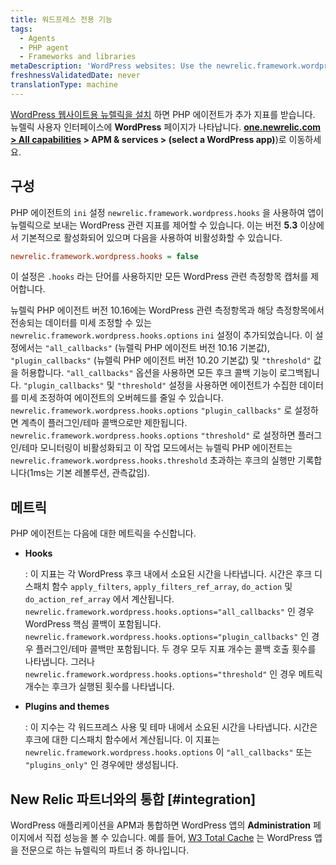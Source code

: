 ```yaml
---
title: 워드프레스 전용 기능
tags:
  - Agents
  - PHP agent
  - Frameworks and libraries
metaDescription: 'WordPress websites: Use the newrelic.framework.wordpress.hooks INI setting to capture special metrics for hooks, plugins, and themes with New Relic.'
freshnessValidatedDate: never
translationType: machine
---
```


[WordPress 웹사이트용 뉴렐릭을 설치](/docs/agents/php-agent/installation/install-php-agent-shared-hosting-service) 하면 PHP 에이전트가 추가 지표를 받습니다. 뉴렐릭 사용자 인터페이스에 <DoNotTranslate>**WordPress**</DoNotTranslate> 페이지가 나타납니다. <DoNotTranslate>**[one.newrelic.com > All capabilities](https://one.newrelic.com/all-capabilities) > APM & services > (select a WordPress app)**</DoNotTranslate>)로 이동하세요.

## 구성

PHP 에이전트의 `ini` 설정 `newrelic.framework.wordpress.hooks` 을 사용하여 앱이 뉴렐릭으로 보내는 WordPress 관련 지표를 제어할 수 있습니다. 이는 버전 <DoNotTranslate>**5.3**</DoNotTranslate> 이상에서 기본적으로 활성화되어 있으며 다음을 사용하여 비활성화할 수 있습니다.

```ini
newrelic.framework.wordpress.hooks = false
```

이 설정은 `.hooks` 라는 단어를 사용하지만 모든 WordPress 관련 측정항목 캡처를 제어합니다.

뉴렐릭 PHP 에이전트 버전 10.16에는 WordPress 관련 측정항목과 해당 측정항목에서 전송되는 데이터를 미세 조정할 수 있는 `newrelic.framework.wordpress.hooks.options` `ini` 설정이 추가되었습니다. 이 설정에서는 `"all_callbacks"` (뉴렐릭 PHP 에이전트 버전 10.16 기본값), `"plugin_callbacks"` (뉴렐릭 PHP 에이전트 버전 10.20 기본값) 및 `"threshold"` 값을 허용합니다. `"all_callbacks"` 옵션을 사용하면 모든 후크 콜백 기능이 로그백됩니다. `"plugin_callbacks"` 및 `"threshold"` 설정을 사용하면 에이전트가 수집한 데이터를 미세 조정하여 에이전트의 오버헤드를 줄일 수 있습니다. `newrelic.framework.wordpress.hooks.options` `"plugin_callbacks"` 로 설정하면 계측이 플러그인/테마 콜백으로만 제한됩니다. `newrelic.framework.wordpress.hooks.options` `"threshold"` 로 설정하면 플러그인/테마 모니터링이 비활성화되고 이 작업 모드에서는 뉴렐릭 PHP 에이전트는 `newrelic.framework.wordpress.hooks.threshold` 초과하는 후크의 실행만 기록합니다(1ms는 기본 레볼루션, 관측값임).

## 메트릭

PHP 에이전트는 다음에 대한 메트릭을 수신합니다.

* <DoNotTranslate>**Hooks**</DoNotTranslate>

  : 이 지표는 각 WordPress 후크 내에서 소요된 시간을 나타냅니다. 시간은 후크 디스패치 함수 `apply_filters`, `apply_filters_ref_array`, `do_action` 및 `do_action_ref_array` 에서 계산됩니다. `newrelic.framework.wordpress.hooks.options="all_callbacks"` 인 경우 WordPress 핵심 콜백이 포함됩니다. `newrelic.framework.wordpress.hooks.options="plugin_callbacks"` 인 경우 플러그인/테마 콜백만 포함됩니다. 두 경우 모두 지표 개수는 콜백 호출 횟수를 나타냅니다. 그러나 `newrelic.framework.wordpress.hooks.options="threshold"` 인 경우 메트릭 개수는 후크가 실행된 횟수를 나타냅니다.

* <DoNotTranslate>**Plugins and themes**</DoNotTranslate>

  : 이 지수는 각 워드프레스 사용 및 테마 내에서 소요된 시간을 나타냅니다. 시간은 후크에 대한 디스패치 함수에서 계산됩니다. 이 지표는 `newrelic.framework.wordpress.hooks.options` 이 `"all_callbacks"` 또는 `"plugins_only"` 인 경우에만 생성됩니다.

## New Relic 파트너와의 통합 [#integration]

WordPress 애플리케이션을 APM과 통합하면 WordPress 앱의 <DoNotTranslate>**Administration**</DoNotTranslate> 페이지에서 직접 성능을 볼 수 있습니다. 예를 들어, [W3 Total Cache](https://newrelic.com/blog/best-practices/web-performance-optimization-automation) 는 WordPress 앱을 전문으로 하는 뉴렐릭의 파트너 중 하나입니다.